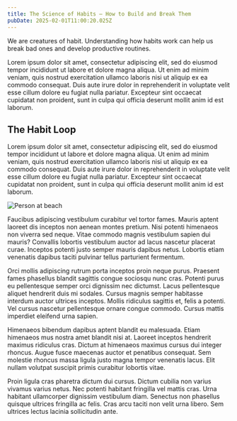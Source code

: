```yaml
---
title: The Science of Habits – How to Build and Break Them
pubDate: 2025-02-01T11:00:20.025Z
---
```


We are creatures of habit. Understanding how habits work can help us break bad ones and develop productive routines.

Lorem ipsum dolor sit amet, consectetur adipiscing elit, sed do eiusmod tempor incididunt ut labore et dolore magna aliqua. Ut enim ad minim veniam, quis nostrud exercitation ullamco laboris nisi ut aliquip ex ea commodo consequat. Duis aute irure dolor in reprehenderit in voluptate velit esse cillum dolore eu fugiat nulla pariatur. Excepteur sint occaecat cupidatat non proident, sunt in culpa qui officia deserunt mollit anim id est laborum.

## The Habit Loop

Lorem ipsum dolor sit amet, consectetur adipiscing elit, sed do eiusmod tempor incididunt ut labore et dolore magna aliqua. Ut enim ad minim veniam, quis nostrud exercitation ullamco laboris nisi ut aliquip ex ea commodo consequat. Duis aute irure dolor in reprehenderit in voluptate velit esse cillum dolore eu fugiat nulla pariatur. Excepteur sint occaecat cupidatat non proident, sunt in culpa qui officia deserunt mollit anim id est laborum.

![Person at beach](/images/person-beach.jpeg)

Faucibus adipiscing vestibulum curabitur vel tortor fames. Mauris aptent laoreet dis inceptos non aenean montes pretium. Nisi potenti himenaeos non viverra sed neque. Vitae commodo magnis vestibulum sapien dui mauris? Convallis lobortis vestibulum auctor ad lacus nascetur placerat curae. Inceptos potenti justo semper mauris dapibus netus. Lobortis etiam venenatis dapibus taciti pulvinar tellus parturient fermentum.

Orci mollis adipiscing rutrum porta inceptos proin neque purus. Praesent fames phasellus blandit sagittis congue sociosqu nunc cras. Potenti purus eu pellentesque semper orci dignissim nec dictumst. Lacus pellentesque aliquet hendrerit duis mi sodales. Cursus magnis semper habitasse interdum auctor ultrices inceptos. Mollis ridiculus sagittis et, felis a potenti. Vel cursus nascetur pellentesque ornare congue commodo. Cursus mattis imperdiet eleifend urna sapien.

Himenaeos bibendum dapibus aptent blandit eu malesuada. Etiam himenaeos mus nostra amet blandit nisi at. Laoreet inceptos hendrerit maximus ridiculus cras. Dictum at himenaeos maximus cursus dui integer rhoncus. Augue fusce maecenas auctor et penatibus consequat. Sem molestie rhoncus massa ligula justo magna tempor venenatis lacus. Elit nullam volutpat suscipit primis curabitur lobortis vitae.

Proin ligula cras pharetra dictum dui cursus. Dictum cubilia non varius vivamus varius netus. Nec potenti habitant fringilla vel mattis cras. Urna habitant ullamcorper dignissim vestibulum diam. Senectus non phasellus quisque ultrices fringilla ac felis. Cras arcu taciti non velit urna libero. Sem ultrices lectus lacinia sollicitudin ante.
